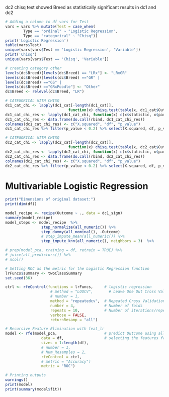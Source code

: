 dc2 chisq test showed Breed as statistically significant results in dc1 and dc2

```r
# Adding a column to df vars for Test 
vars = vars %>% mutate(Test = case_when(
        Type == "ordinal" ~ "Logistic Regression",
        Type == "categorical" ~ "Chisq"))
print('Logistic Regression')
table(vars$Test)
unique(vars[vars$Test == 'Logistic Regression', 'Variable'])
print('Chisq')
unique(vars[vars$Test == 'Chisq', 'Variable'])

```

```r
# creating category other
levels(dc$Breed)[levels(dc$Breed) == "LRx"] <- "LRxGR"
levels(dc$Breed)[levels(dc$Breed) =="GR" | 
levels(dc$Breed) =="GS" | 
levels(dc$Breed) =="GRxPoodle"] <- "Other"
dc$Breed <- relevel(dc$Breed, "LR")

```


```r
# CATEGORICAL WITH CHISQ
dc1_cat_chi <- lapply(dc1_cat[-length(dc1_cat)], 
                            function(x) chisq.test(table(x, dc1_cat$Outcome)))
dc1_cat_chi_res <- lapply(dc1_cat_chi, function(x) c(x$statistic, x$parameter, x$p.value))
dc1_cat_chi_res <- data.frame(do.call(rbind, dc1_cat_chi_res))
colnames(dc1_cat_chi_res) <- c("X.squared", "df", "p_value")
dc1_cat_chi_res %>% filter(p_value < 0.2) %>% select(X.squared, df, p_value)
```

```r
# CATEGORICAL WITH CHISQ
dc2_cat_chi <- lapply(dc2_cat[-length(dc2_cat)], 
                            function(x) chisq.test(table(x, dc2_cat$Outcome)))
dc2_cat_chi_res <- lapply(dc2_cat_chi, function(x) c(x$statistic, x$parameter, x$p.value))
dc2_cat_chi_res <- data.frame(do.call(rbind, dc2_cat_chi_res))
colnames(dc2_cat_chi_res) <- c("X.squared", "df", "p_value")
dc2_cat_chi_res %>% filter(p_value < 0.2) %>% select(X.squared, df, p_value)
```

# Multivariable Logistic Regression


```r

print("Dimensions of original dataset:")
print(dim(df))

model_recipe <- recipe(Outcome ~ ., data = dc1_sign)
summary(model_recipe)
model_steps <- model_recipe  %>%
                step_normalize(all_numeric()) %>%
                step_dummy(all_nominal(), -Outcome)
                # step_impute_mean(all_numeric()) %>%
                step_impute_knn(all_numeric(), neighbors = 3)  %>%

# prep(model_pca, training = df, retrain = TRUE) %>% 
# juice(all_predictors()) %>% 
# ncol()

# Setting ROC as the metric for the Logistic Regression function
lrFuncs$summary <- twoClassSummary
set.seed(36)    

ctrl <- rfeControl(functions = lrFuncs,     # logistic regression
                    # method = "LOOCV",       # Leave One Out Cross Validation
                    # number = 1, 
                    method = "repeatedcv",  # Repeated Cross Validation
                    number = 4,             # Number of folds 
                    repeats = 10,           # Number of iterations/repetition
                    verbose = FALSE,
                    returnResamp = "all")

# Recursive Feature Elimination with feat_lr
model <- rfe(model_pca,                     # predict Outcome using all other variables
                data = df,                  # selecting the features from univariate lr
                sizes = 1:length(df), 
                # number = 1,                
                # Num_Resamples = 2,
                rfeControl = ctrl,
                # metric = "Accuracy")
                metric = "ROC") 

# Printing outputs
warnings()
print(model)
print(summary(model$fit))
```
